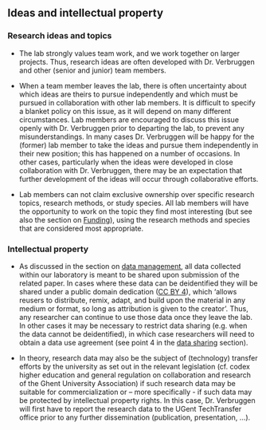 ## Ideas and intellectual property 

### Research ideas and topics

- The lab strongly values team work, and we work together on larger projects. Thus, research ideas are often developed with Dr. Verbruggen and other (senior and junior) team members.  

- When a team member leaves the lab, there is often uncertainty about which ideas are theirs to pursue independently and which must be pursued in collaboration with other lab members.  It is difficult to specify a blanket policy on this issue, as it will depend on many different circumstances.  Lab members are encouraged to discuss this issue openly with Dr. Verbruggen prior to departing the lab, to prevent any misunderstandings. In many cases Dr. Verbruggen will be happy for the (former) lab member to take the ideas and pursue them independently in their new position; this has happened on a number of occasions. In other cases, particularly when the ideas were developed in close collaboration with Dr. Verbruggen, there may be an expectation that further development of the ideas will occur through collaborative efforts.

- Lab members can not claim exclusive ownership over specific research topics, research methods, or study species. All lab members will have the opportunity to work on the topic they find most interesting (but see also the section on [Funding](/funding/funding.qmd)), using the research methods and species that are considered most appropriate. 

### Intellectual property

- As discussed in the section on [data management](/research/rdm.qmd), all data collected within our laboratory is meant to be shared upon submission of the related paper.  In cases where these data can be deidentified they will be shared under a public domain dedication ([CC BY 4](https://creativecommons.org/licenses/by/4.0/)), which 'allows reusers to distribute, remix, adapt, and build upon the material in any medium or format, so long as attribution is given to the creator'. Thus, any researcher can continue to use those data once they leave the lab. In other cases it may be necessary to restrict data sharing (e.g. when the data cannot be deidentified), in which case researchers will need to obtain a data use agreement (see point 4 in the [data sharing](/research/rdm.qmd#data-sharing) section).

- In theory, research data may also be the subject of (technology) transfer efforts by the university as set out in the relevant legislation (cf. codex higher education and general regulation on collaboration and research of the Ghent University Association) if such research data may be suitable for commercialization or – more specifically - if such data may be protected by intellectual property rights. In this case, Dr. Verbruggen will first have to report the research data to the UGent TechTransfer office prior to any further dissemination (publication, presentation, …). 

